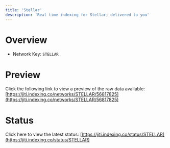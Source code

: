 ```yaml
---
title: 'Stellar'
description: 'Real time indexing for Stellar; delivered to you'
---
```


# Overview
- Network Key: `STELLAR`

# Preview
Click the following link to view a preview of the raw data available: [https://jiti.indexing.co/networks/STELLAR/56817825](https://jiti.indexing.co/networks/STELLAR/56817825)

# Status
Click here to view the latest status: [https://jiti.indexing.co/status/STELLAR](https://jiti.indexing.co/status/STELLAR)

